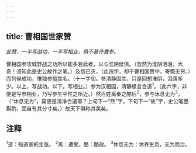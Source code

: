 ```yaml
---
---
---
```

title: 曹相国世家赞
---



*此赞，一半写战功，一半写相业，俱不甚许曹参。*

曹相国参攻城野战之功所以能多若此者，以与淮阴侯俱。（忽然为淮阴洒泪，大奇！须知此是史公故作之笔。）及信已灭，（此四字，却于曹相国赞中，寄慨无穷。）而列侯成功，惟独参擅其名。（十一字旬。参清静固胜，只是回想淮阴，泪落多少。以上，写战功。以下，写相业。）参为汉相国，清静极言合道<sup>1</sup>。（此六字，非便是写参相业，乃写参生平性之所近。）然百姓离秦之酷后<sup>2</sup>，参与休息无为<sup>3</sup>，（“休息无为”，莫便是清净合道耶？上句下一“然”字，下句下一“故”字，史公笔墨斟酌，固自有其分寸矣。）故天下俱称其美矣。

## 注释

<sup>1</sup>道：指道家的主张。
<sup>2</sup>离：遭受。酷：酷政。
<sup>3</sup>休息无为：休养生息，无为而治。